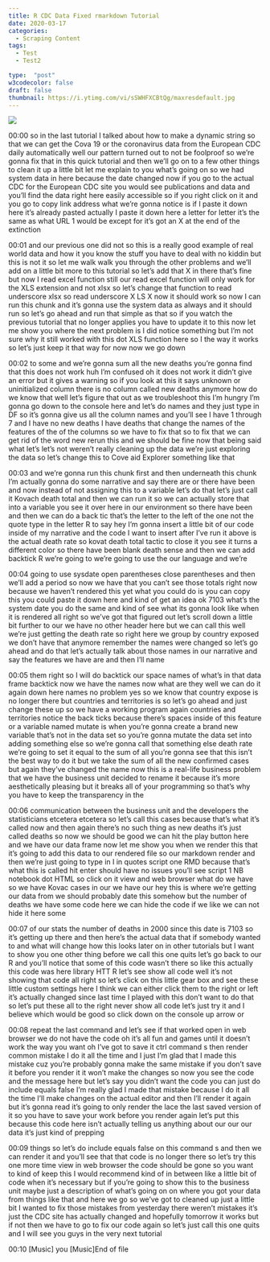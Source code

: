 ```yaml
---
title: R CDC Data Fixed rmarkdown Tutorial
date: 2020-03-17
categories:
  - Scraping Content
tags:
  - Test
  - Test2

type:  "post"
w3codecolor: false
draft: false
thumbnail: https://i.ytimg.com/vi/sSWHFXCBtQg/maxresdefault.jpg
---
```


<a href="https://www.youtube.com/watch?v=sSWHFXCBtQg">
<img src="https://i.ytimg.com/vi/sSWHFXCBtQg/maxresdefault.jpg">
</a>









00:00
so in the last tutorial I talked about how to make a dynamic string so that we
can get the Cova 19 or the coronavirus data from the European CDC daily
automatically well our pattern turned out to not be foolproof so we're gonna
fix that in this quick tutorial and then we'll go on to a few other things to
clean it up a little bit let me explain to you what's going on so we had system
data in here because the date changed now if you go to the actual CDC for the
European CDC site you would see publications and data and you'll find
the data right here easily accessible so if you right click on it and you go to
copy link address what we're gonna notice is if I paste it down here it's
already pasted actually I paste it down here a letter for letter it's the same
as what URL 1 would be except for it's got an X at the end of the extinction

00:01
and our previous one did not so this is a really good example of real world data
and how it you know the stuff you have to deal with no kiddin but this is not
it so let me walk walk you through the other problems and we'll add on a little
bit more to this tutorial so let's add that X in there
that's fine but now I read excel function still our read excel function
will only work for the XLS extension and not xlsx so let's change that function
to read underscore xlsx so read underscore X LS X now it should work so
now I can run this chunk and it's gonna use the system data as always and it
should run so let's go ahead and run that simple as that so if you watch the
previous tutorial that no longer applies
you have to update it to this now let me
show you where the next problem is I did
notice something but I'm not sure why it still worked with this dot XLS function
here so I the way it works so let's just keep it that way for now now we go down

00:02
to some and we're gonna sum all the new deaths you're gonna find that this does
not work huh I'm confused oh it does not work it
didn't give an error but it gives a warning so if you look at this it says
unknown or uninitialized column there is no column called new deaths anymore how
do we know that well let's figure that out as we troubleshoot this I'm hungry
I'm gonna go down to the console here and let's do names and they just type in
DF so it's gonna give us all the column names and you'll see I have 1 through 7
and I have no new deaths I have deaths that change the names of
the features of the of the columns so we have to fix that so to fix that we can
get rid of the word new rerun this and we should be fine now that being said
what let's let's not weren't really cleaning up the data we're just
exploring the data so let's change this to Cove aid Explorer something like that

00:03
and we're gonna run this chunk first and then underneath this chunk I'm actually
gonna do some narrative and say there are or there have been and now instead
of not assigning this to a variable let's do that let's just call it
Kovach death total and then we can run it so we can actually store that into a
variable you see it over here in our environment so there have been and then
we can do a back tic that's the letter to the left of the one not the quote
type in the letter R to say hey I'm gonna insert a little bit of our code
inside of my narrative and the code I want to insert after I've run it above
is the actual death rate so kovat death total tactic to close it you see it
turns a different color so there have been blank death sense and then we can
add backtick R we're going to we're going to use the our language and we're

00:04
going to use sysdate open parentheses close parentheses and then we'll add a
period so now we have that you can't see those totals right now because we
haven't rendered this yet what you could do is you can copy this you could paste
it down here and kind of get an idea ok 7103 what's the system date you do the
same and kind of see what its gonna look like
when it is rendered all right so we've got that figured out
let's scroll down a little bit further to our we have no other header here but
we can call this well we're just getting the death rate
so right here we group by country exposed we don't have that anymore remember
the names were changed so let's go ahead and do that let's actually talk about
those names in our narrative and say the features we have are and then I'll name

00:05
them right so I will do backtick our space names of what's in that data frame
backtick now we have the names now what are they well we can do it again down
here names no problem yes so we know that country expose is no longer there
but countries and territories is so let's go ahead and just change these up
so we have a working program again countries and territories notice the
back ticks because there's spaces inside of this feature or a variable named
mutate is when you're gonna create a brand new variable that's not in the
data set so you're gonna mutate the data set into adding something else so we're
gonna call that something else death rate we're going to set it equal to the
sum of all you're gonna see that this isn't the best way to do it but we take
the sum of all the new confirmed cases but again they've changed the name now
this is a real-life business problem that we have the business unit decided
to rename it because it's more aesthetically pleasing but it breaks all
of your programming so that's why you have to keep the transparency in the

00:06
communication between the business unit and the developers the statisticians
etcetera etcetera so let's call this cases because that's what it's called
now and then again there's no such thing
as new deaths it's just called deaths so now we should be good we can hit the
play button here and we have our data frame now let me show you when we render
this that it's going to add this data to our rendered file
so our markdown render and then we're just going to type in
I in quotes script one RMD because that's what this is called
hit enter should have no issues you'll see script 1 NB notebook dot HTML so
click on it view and web browser what do
we have so we have Kovac cases in our we
have our hey this is where we're getting our data from we should probably date
this somehow but the number of deaths we
have some code here we can hide the code if we like we can not hide it here some

00:07
of our stats the number of deaths in 2000 since this date is 7103 so it's
getting up there and then here's the actual data that if somebody wanted to
and what will change how this looks later on in other tutorials but I want
to show you one other thing before we call this one quits let's go back to our
R and you'll notice that some of this code wasn't there so like this actually
this code was here library HTT R let's see show all code well it's not showing
that code all right so let's click on this little gear box and see these
little custom settings here I think we can either click them to the right or
left it's actually changed since last time I played with this don't want to do
that so let's put these all to the right never show all code let's just try it
and I believe which would be good so click down on the console up arrow or

00:08
repeat the last command and let's see if that worked open in web browser we do
not have the code oh it's all fun and games until it doesn't work the way you
want oh I've got to save it ctrl command
s then render common mistake I do it all the time
and I just I'm glad that I made this mistake cuz you're probably gonna make
the same mistake if you don't save it before you render it it won't make the
changes so now you see the code and the message here but let's say you didn't
want the code you can just do include equals false I'm really glad I made that
mistake because I do it all the time I'll make changes on the actual editor
and then I'll render it again but it's gonna read it's going to
only render the lace the last saved version of it so you have to save your
work before you render again let's put this because this code here isn't
actually telling us anything about our our our data it's just kind of prepping

00:09
things so let's do include equals false on this command s and then we can render
it and you'll see that that code is no longer there so let's try this one more
time view in web browser the code should
be gone so you want to kind of keep this I would recommend kind of in between
like a little bit of code when it's necessary but if you're going to show
this to the business unit maybe just a description of what's going on on where
you got your data from things like that and here we go so we've got to cleaned
up just a little bit I wanted to fix those mistakes from yesterday there
weren't mistakes it's just the CDC site has actually changed and hopefully
tomorrow it works but if not then we have to go to fix our code again so
let's just call this one quits and I will see you guys in the very next tutorial

00:10
[Music] you [Music]End of file

